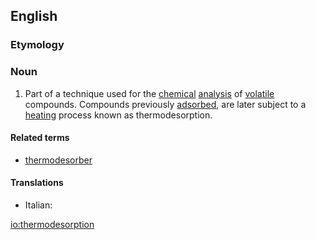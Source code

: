 ==English==

===Etymology===
{{prefix|thermo|desorption}}

===Noun===
{{en-noun}}

#{{context|chemistry|analytical chemistry|lang=en}} Part of a technique used for the [[chemical]] [[analysis]] of [[volatile]] compounds. Compounds previously [[adsorbed]], are later subject to a [[heating]] process known as thermodesorption.

====Related terms====
* [[thermodesorber]]

====Translations====
{{trans-top}}
* Italian: {{t|it|termodesorbimento|m}}
{{trans-mid}}
{{trans-bottom}}

[[io:thermodesorption]]